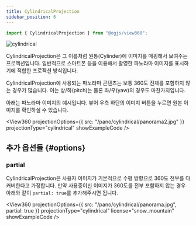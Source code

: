```yaml
---
title: CylindricalProjection
sidebar_position: 6
---
```



```js
import { CylindricalProjection } from "@egjs/view360";
```

![cylindrical](/pano/cylindrical/panorama.jpg)

CylindricalProjection은 그 이름처럼 원통(Cylinder)에 이미지를 매핑해서 보여주는 프로젝션입니다.
일반적으로 스마트폰 등을 이용해서 촬영한 파노라마 이미지를 표시하기에 적합한 프로젝션 방식입니다.

CylindricalProjection에 사용되는 파노라마 콘텐츠는 보통 360도 전체를 포함하지 않는 경우가 많습니다.
이는 상/하(pitch)는 물론 좌/우(yaw)의 경우도 마찬가지입니다.

아래는 파노라마 이미지의 예시입니다. 뷰어 우측 하단의 이미지 버튼을 누르면 원본 이미지를 확인하실 수 있습니다.

<View360
  projectionOptions={{
    src: "/pano/cylindrical/panorama2.jpg"
  }}
  projectionType="cylindrical"
  showExampleCode />

## 추가 옵션들 {#options}
### partial
CylindricalProjection은 사용자 이미지가 기본적으로 수평 방향으로 360도 전부를 다 커버한다고 가정합니다.
만약 사용중이신 이미지가 360도를 전부 포함하지 않는 경우 아래와 같이 `partial: true`를 추가해주시면 됩니다.

<View360
  projectionOptions={{
    src: "/pano/cylindrical/panorama.jpg",
    partial: true
  }}
  projectionType="cylindrical"
  license="snow_mountain"
  showExampleCode />
